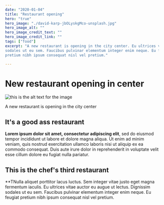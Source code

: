 ```yaml
---
date: "2020-01-04"
title: "Restaurant opening"
hero: "true"
hero_image: "./david-karp-jbOLyskgMco-unsplash.jpg"
hero_image_alt: ""
hero_image_credit_text: ""
hero_image_credit_link: ""
tags: ["food"]
excerpt: "A new restaurant is opening in the city center. Eu ultrices vitae auctor eu augue ut lectus. Dignissim
sodales ut eu sem. Faucibus pulvinar elementum integer enim neque. Eu feugiat
pretium nibh ipsum consequat nisl vel pretium."

---
```


# New restaurant opening in center

![this is the alt text for the image](/david-karp-jbOLyskgMco-unsplash.jpg)

A new restaurant is opening in the city center

## It's a good ass restaurant

**Lorem ipsum dolor sit amet, consectetur adipiscing elit**, sed do eiusmod
tempor incididunt ut labore et dolore magna aliqua. Ut enim ad minim veniam,
quis nostrud exercitation ullamco laboris nisi ut aliquip ex ea commodo
consequat. Duis aute irure dolor in reprehenderit in voluptate velit esse cillum
dolore eu fugiat nulla pariatur.

## This is the chef's third restaurant

\*\*TNulla aliquet porttitor lacus luctus. Sem integer vitae justo eget magna
fermentum iaculis. Eu ultrices vitae auctor eu augue ut lectus. Dignissim
sodales ut eu sem. Faucibus pulvinar elementum integer enim neque. Eu feugiat
pretium nibh ipsum consequat nisl vel pretium.
